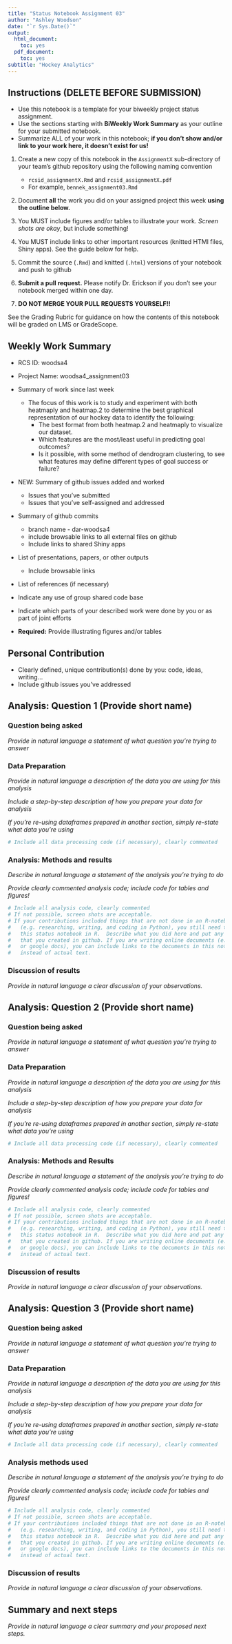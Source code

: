 ```yaml
---
title: "Status Notebook Assignment 03"
author: "Ashley Woodson"
date: "`r Sys.Date()`"
output:
  html_document:
    toc: yes
  pdf_document:
    toc: yes
subtitle: "Hockey Analytics"
---
```


## Instructions (DELETE BEFORE SUBMISSION)

* Use this notebook is a template for your biweekly project status assignment. 
* Use the sections starting with **BiWeekly Work Summary** as your outline for your submitted notebook.
* Summarize ALL of your work in this notebook; **if you don't show and/or link to your work here, it doesn't exist for us!**

1. Create a new copy of this notebook in the `AssignmentX` sub-directory of your team's github repository using the following naming convention

   * `rcsid_assignmentX.Rmd` and `rcsid_assignmentX.pdf`
   * For example, `bennek_assignment03.Rmd`

2. Document **all** the work you did on your assigned project this week **using the outline below.** 

3. You MUST include figures and/or tables to illustrate your work. *Screen shots are okay*, but include something!

4. You MUST include links to other important resources (knitted HTMl files, Shiny apps). See the guide below for help.

5. Commit the source (`.Rmd`) and knitted (`.html`) versions of your notebook and push to github

6. **Submit a pull request.** Please notify Dr. Erickson if you don't see your notebook merged within one day. 

7. **DO NOT MERGE YOUR PULL REQUESTS YOURSELF!!**

See the Grading Rubric for guidance on how the contents of this notebook will be graded on LMS or GradeScope. 

## Weekly Work Summary	

* RCS ID: woodsa4
* Project Name: woodsa4_assignment03
* Summary of work since last week 

    * The focus of this work is to study and experiment with both heatmaply and heatmap.2 to determine the best graphical representation of our hockey data to identify the following:
      * The best format from both heatmap.2 and heatmaply to visualize our dataset.
      * Which features are the most/least useful in predicting goal outcomes?
      * Is it possible, with some method of dendrogram clustering, to see what features may define different types of goal success or failure? 

* NEW: Summary of github issues added and worked 

    * Issues that you've submitted
    * Issues that you've self-assigned and addressed
    
* Summary of github commits 

    * branch name - dar-woodsa4
    * include browsable links to all external files on github
    * Include links to shared Shiny apps
    
* List of presentations,  papers, or other outputs

    * Include browsable links
    
* List of references (if necessary) 
* Indicate any use of group shared code base
* Indicate which parts of your described work were done by you or as part of joint efforts

* **Required:** Provide illustrating figures and/or tables

## Personal Contribution	

* Clearly defined, unique contribution(s) done by you: code, ideas, writing...
* Include github issues you've addressed

## Analysis: Question 1 (Provide short name)

### Question being asked 

_Provide in natural language a statement of what question you're trying to answer_

### Data Preparation

_Provide in natural language a description of the data you are using for this analysis_

_Include a step-by-step description of how you prepare your data for analysis_

_If you're re-using dataframes prepared in another section, simply re-state what data you're using_

```r
# Include all data processing code (if necessary), clearly commented

```

### Analysis: Methods and results

_Describe in natural language a statement of the analysis you're trying to do_

_Provide clearly commented analysis code; include code for tables and figures!_

```r
# Include all analysis code, clearly commented
# If not possible, screen shots are acceptable. 
# If your contributions included things that are not done in an R-notebook, 
#   (e.g. researching, writing, and coding in Python), you still need to do 
#   this status notebook in R.  Describe what you did here and put any products 
#   that you created in github. If you are writing online documents (e.g. overleaf 
#   or google docs), you can include links to the documents in this notebook 
#   instead of actual text.

```

### Discussion of results

_Provide in natural language a clear discussion of your observations._


## Analysis: Question 2 (Provide short name)

### Question being asked 

_Provide in natural language a statement of what question you're trying to answer_

### Data Preparation

_Provide in natural language a description of the data you are using for this analysis_

_Include a step-by-step description of how you prepare your data for analysis_

_If you're re-using dataframes prepared in another section, simply re-state what data you're using_

```r
# Include all data processing code (if necessary), clearly commented

```

### Analysis: Methods and Results  

_Describe in natural language a statement of the analysis you're trying to do_

_Provide clearly commented analysis code; include code for tables and figures!_

```r
# Include all analysis code, clearly commented
# If not possible, screen shots are acceptable. 
# If your contributions included things that are not done in an R-notebook, 
#   (e.g. researching, writing, and coding in Python), you still need to do 
#   this status notebook in R.  Describe what you did here and put any products 
#   that you created in github. If you are writing online documents (e.g. overleaf 
#   or google docs), you can include links to the documents in this notebook 
#   instead of actual text.

```

### Discussion of results

_Provide in natural language a clear discussion of your observations._


## Analysis: Question 3 (Provide short name)

### Question being asked 

_Provide in natural language a statement of what question you're trying to answer_

### Data Preparation

_Provide in natural language a description of the data you are using for this analysis_

_Include a step-by-step description of how you prepare your data for analysis_

_If you're re-using dataframes prepared in another section, simply re-state what data you're using_

```r
# Include all data processing code (if necessary), clearly commented

```

### Analysis methods used  

_Describe in natural language a statement of the analysis you're trying to do_

_Provide clearly commented analysis code; include code for tables and figures!_

```r
# Include all analysis code, clearly commented
# If not possible, screen shots are acceptable. 
# If your contributions included things that are not done in an R-notebook, 
#   (e.g. researching, writing, and coding in Python), you still need to do 
#   this status notebook in R.  Describe what you did here and put any products 
#   that you created in github. If you are writing online documents (e.g. overleaf 
#   or google docs), you can include links to the documents in this notebook 
#   instead of actual text.

```


### Discussion of results

_Provide in natural language a clear discussion of your observations._

## Summary and next steps

_Provide in natural language a clear summary and your proposed next steps._

